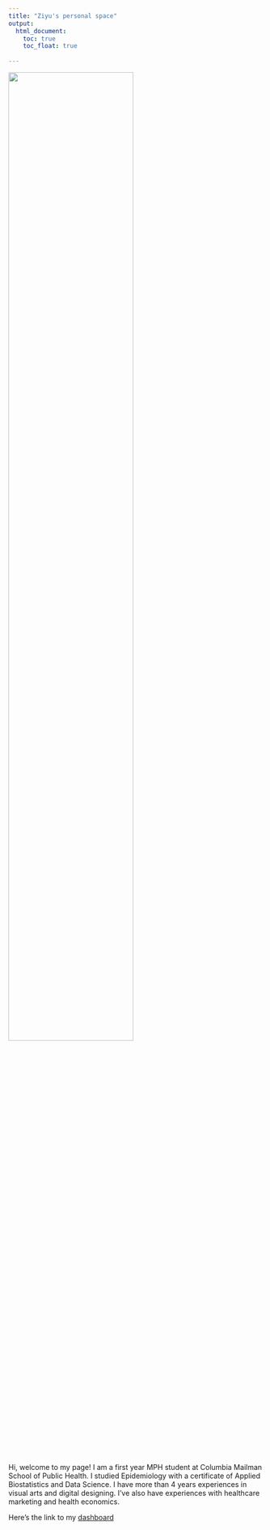 ```yaml
---
title: "Ziyu's personal space"
output: 
  html_document:
    toc: true
    toc_float: true
  
---
```


<img src="image1.jpg" style="width:70%">

Hi, welcome to my page! I am a first year MPH student at Columbia Mailman School of Public Health. I studied Epidemiology with a certificate of Applied Biostatistics and Data Science. I have more than 4 years experiences in visual arts and digital designing. I’ve also have experiences with healthcare marketing and health economics. 

Here's the link to my 
[dashboard](Dashboard.html)

